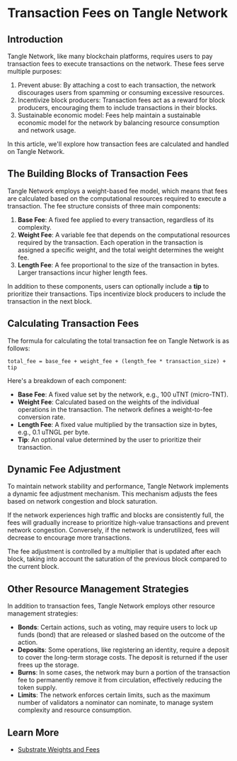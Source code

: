 
# Transaction Fees on Tangle Network

## Introduction

Tangle Network, like many blockchain platforms, requires users to pay transaction fees to execute transactions on the network. These fees serve multiple purposes:

1. Prevent abuse: By attaching a cost to each transaction, the network discourages users from spamming or consuming excessive resources.
2. Incentivize block producers: Transaction fees act as a reward for block producers, encouraging them to include transactions in their blocks.
3. Sustainable economic model: Fees help maintain a sustainable economic model for the network by balancing resource consumption and network usage.

In this article, we'll explore how transaction fees are calculated and handled on Tangle Network.

## The Building Blocks of Transaction Fees

Tangle Network employs a weight-based fee model, which means that fees are calculated based on the computational resources required to execute a transaction. The fee structure consists of three main components:

1. **Base Fee**: A fixed fee applied to every transaction, regardless of its complexity.
2. **Weight Fee**: A variable fee that depends on the computational resources required by the transaction. Each operation in the transaction is assigned a specific weight, and the total weight determines the weight fee.
3. **Length Fee**: A fee proportional to the size of the transaction in bytes. Larger transactions incur higher length fees.

In addition to these components, users can optionally include a **tip** to prioritize their transactions. Tips incentivize block producers to include the transaction in the next block.

## Calculating Transaction Fees

The formula for calculating the total transaction fee on Tangle Network is as follows:

`total_fee = base_fee + weight_fee + (length_fee * transaction_size) + tip`

Here's a breakdown of each component:

- **Base Fee**: A fixed value set by the network, e.g., 100 uTNT (micro-TNT).
- **Weight Fee**: Calculated based on the weights of the individual operations in the transaction. The network defines a weight-to-fee conversion rate.
- **Length Fee**: A fixed value multiplied by the transaction size in bytes, e.g., 0.1 uTNGL per byte.
- **Tip**: An optional value determined by the user to prioritize their transaction.

## Dynamic Fee Adjustment

To maintain network stability and performance, Tangle Network implements a dynamic fee adjustment mechanism. This mechanism adjusts the fees based on network congestion and block saturation.

If the network experiences high traffic and blocks are consistently full, the fees will gradually increase to prioritize high-value transactions and prevent network congestion. Conversely, if the network is underutilized, fees will decrease to encourage more transactions.

The fee adjustment is controlled by a multiplier that is updated after each block, taking into account the saturation of the previous block compared to the current block.

## Other Resource Management Strategies

In addition to transaction fees, Tangle Network employs other resource management strategies:

- **Bonds**: Certain actions, such as voting, may require users to lock up funds (bond) that are released or slashed based on the outcome of the action.
- **Deposits**: Some operations, like registering an identity, require a deposit to cover the long-term storage costs. The deposit is returned if the user frees up the storage.
- **Burns**: In some cases, the network may burn a portion of the transaction fee to permanently remove it from circulation, effectively reducing the token supply.
- **Limits**: The network enforces certain limits, such as the maximum number of validators a nominator can nominate, to manage system complexity and resource consumption.

## Learn More

- [Substrate Weights and Fees](https://docs.substrate.io/main-docs/build/tx-weights-fees/)